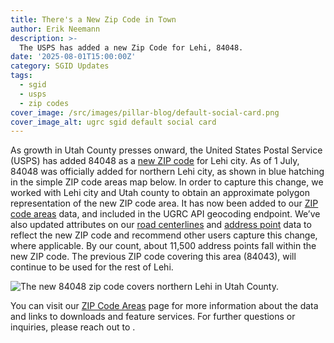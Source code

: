 ```yaml
---
title: There's a New Zip Code in Town
author: Erik Neemann
description: >-
  The USPS has added a new Zip Code for Lehi, 84048.
date: '2025-08-01T15:00:00Z'
category: SGID Updates
tags:
  - sgid
  - usps
  - zip codes
cover_image: /src/images/pillar-blog/default-social-card.png
cover_image_alt: ugrc sgid default social card
---
```



As growth in Utah County presses onward, the United States Postal Service (USPS) has added 84048 as a [new ZIP code](https://about.usps.com/newsroom/local-releases/ut/2025/0530-usps-adds-new-zip-code-in-rapidly-growing-lehi-area.htm) for Lehi city. As of 1 July, 84048 was officially added for northern Lehi city, as shown in blue hatching in the simple ZIP code areas map below. In order to capture this change, we worked with Lehi city and Utah county to obtain an approximate polygon representation of the new ZIP code area. It has now been added to our [ZIP code areas](/products/sgid/boundaries/zip-codes/) data, and included in the UGRC API geocoding endpoint. We’ve also updated attributes on our [road centerlines](/products/sgid/transportation/road-centerlines/) and [address point](/products/sgid/location/address-points/) data to reflect the new ZIP code and recommend other users capture this change, where applicable. By our count, about 11,500 address points fall within the new ZIP code. The previous ZIP code covering this area (84043), will continue to be used for the rest of Lehi.

<Image
  src={myImage}
  loading="eager"
  alt="The new 84048 zip code covers northern Lehi in Utah County."
/>

You can visit our [ZIP Code Areas](/products/sgid/boundaries/zip-codes/) page for more information about the data and links to downloads and feature services. For further questions or inquiries, please reach out to <Contacts inline subject={frontmatter.title} contactKey='zip_codes' />.
